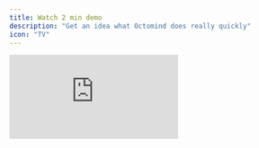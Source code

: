 ```yaml
---
title: Watch 2 min demo
description: "Get an idea what Octomind does really quickly"
icon: "TV"
---
```


<iframe
  width={560}
  height={315}
  src="https://www.youtube.com/embed/06wpvZRGklE"
  title="YouTube video player"
  frameBorder={0}
  allow="accelerometer; autoplay; clipboard-write; encrypted-media; gyroscope; picture-in-picture; web-share"
  allowFullScreen
></iframe>
